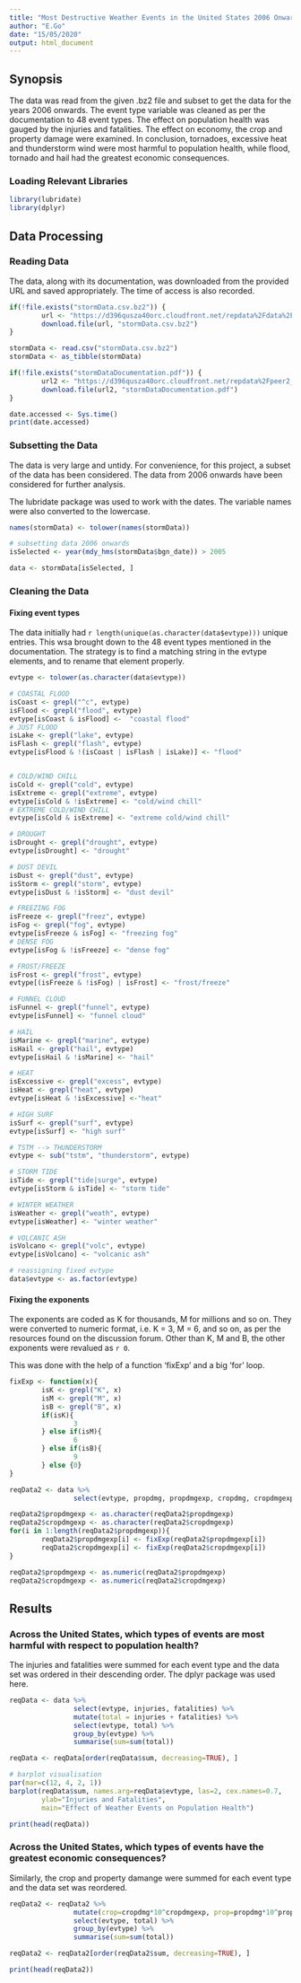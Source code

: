```yaml
---
title: "Most Destructive Weather Events in the United States 2006 Onwards"
author: "E.Go"
date: "15/05/2020"
output: html_document
---
```


## Synopsis
The data was read from the given .bz2 file and subset to get the data for the years 2006 onwards. The event type variable was cleaned as per the documentation to 48 event types. The effect on population health was gauged by the injuries and fatalities. The effect on economy, the crop and property damage were examined. In conclusion, tornadoes, excessive heat and thunderstorm wind were most harmful to population health, while flood, tornado and hail had the greatest economic consequences.

### Loading Relevant Libraries
```r
library(lubridate)
library(dplyr)
```

## Data Processing
### Reading Data
The data, along with its documentation, was downloaded from the provided URL and saved appropriately. The time of access is also recorded.

```r
if(!file.exists("stormData.csv.bz2")) {
        url <- "https://d396qusza40orc.cloudfront.net/repdata%2Fdata%2FStormData.csv.bz2"
        download.file(url, "stormData.csv.bz2")
}

stormData <- read.csv("stormData.csv.bz2")
stormData <- as_tibble(stormData)

if(!file.exists("stormDataDocumentation.pdf")) {
        url2 <- "https://d396qusza40orc.cloudfront.net/repdata%2Fpeer2_doc%2Fpd01016005curr.pdf"
        download.file(url2, "stormDataDocumentation.pdf")
}

date.accessed <- Sys.time()
print(date.accessed)
```

### Subsetting the Data
The data is very large and untidy. For convenience, for this project, a subset of the data has been considered. The data from 2006 onwards have been considered for further analysis.

The lubridate package was used to work with the dates. The variable names were also converted to the lowercase.

```r
names(stormData) <- tolower(names(stormData))

# subsetting data 2006 onwards
isSelected <- year(mdy_hms(stormData$bgn_date)) > 2005

data <- stormData[isSelected, ]
```

### Cleaning the Data
#### Fixing event types
The data initially had `r length(unique(as.character(data$evtype)))` unique entries. This wsa brought down to the 48 event types mentioned in the documentation. The strategy is to find a matching string in the evtype elements, and to rename that element properly.

```r
evtype <- tolower(as.character(data$evtype))

# COASTAL FLOOD
isCoast <- grepl("^c", evtype)
isFlood <- grepl("flood", evtype)
evtype[isCoast & isFlood] <-  "coastal flood"
# JUST FLOOD
isLake <- grepl("lake", evtype)
isFlash <- grepl("flash", evtype)
evtype[isFlood & !(isCoast | isFlash | isLake)] <- "flood"


# COLD/WIND CHILL
isCold <- grepl("cold", evtype)
isExtreme <- grepl("extreme", evtype)
evtype[isCold & !isExtreme] <- "cold/wind chill"
# EXTREME COLD/WIND CHILL
evtype[isCold & isExtreme] <- "extreme cold/wind chill"

# DROUGHT
isDrought <- grepl("drought", evtype)
evtype[isDrought] <- "drought"

# DUST DEVIL
isDust <- grepl("dust", evtype)
isStorm <- grepl("storm", evtype)
evtype[isDust & !isStorm] <- "dust devil"

# FREEZING FOG
isFreeze <- grepl("freez", evtype)
isFog <- grepl("fog", evtype)
evtype[isFreeze & isFog] <- "freezing fog"
# DENSE FOG
evtype[isFog & !isFreeze] <- "dense fog"

# FROST/FREEZE
isFrost <- grepl("frost", evtype)
evtype[(isFreeze & !isFog) | isFrost] <- "frost/freeze"

# FUNNEL CLOUD
isFunnel <- grepl("funnel", evtype)
evtype[isFunnel] <- "funnel cloud"

# HAIL
isMarine <- grepl("marine", evtype)
isHail <- grepl("hail", evtype)
evtype[isHail & !isMarine] <- "hail"

# HEAT
isExcessive <- grepl("excess", evtype)
isHeat <- grepl("heat", evtype)
evtype[isHeat & !isExcessive] <-"heat"

# HIGH SURF
isSurf <- grepl("surf", evtype)
evtype[isSurf] <- "high surf"

# TSTM --> THUNDERSTORM
evtype <- sub("tstm", "thunderstorm", evtype)

# STORM TIDE
isTide <- grepl("tide|surge", evtype)
evtype[isStorm & isTide] <- "storm tide"

# WINTER WEATHER
isWeather <- grepl("weath", evtype)
evtype[isWeather] <- "winter weather"

# VOLCANIC ASH
isVolcano <- grepl("volc", evtype)
evtype[isVolcano] <- "volcanic ash"

# reassigning fixed evtype
data$evtype <- as.factor(evtype)
```

#### Fixing the exponents
The exponents are coded as K for thousands, M for millions and so on. They were converted to numeric format, i.e. K = 3, M = 6, and so on, as per the resources found on the discussion forum. Other than K, M and B, the other exponents were revalued as `r 0`.

This was done with the help of a function 'fixExp' and a big 'for' loop.
```r
fixExp <- function(x){
        isK <- grepl("K", x)
        isM <- grepl("M", x)
        isB <- grepl("B", x)
        if(isK){
                3
        } else if(isM){
                6
        } else if(isB){
                9
        } else {0}
}

reqData2 <- data %>%
                select(evtype, propdmg, propdmgexp, cropdmg, cropdmgexp)

reqData2$propdmgexp <- as.character(reqData2$propdmgexp)
reqData2$cropdmgexp <- as.character(reqData2$cropdmgexp)
for(i in 1:length(reqData2$propdmgexp)){
        reqData2$propdmgexp[i] <- fixExp(reqData2$propdmgexp[i])
        reqData2$cropdmgexp[i] <- fixExp(reqData2$cropdmgexp[i])
}

reqData2$propdmgexp <- as.numeric(reqData2$propdmgexp)
reqData2$cropdmgexp <- as.numeric(reqData2$cropdmgexp)
```

## Results
### Across the United States, which types of events are most harmful with respect to population health?
The injuries and fatalities were summed for each event type and the data set was ordered in their descending order. The dplyr package was used here.

```r
reqData <- data %>%
                select(evtype, injuries, fatalities) %>%
                mutate(total = injuries + fatalities) %>%
                select(evtype, total) %>%
                group_by(evtype) %>%
                summarise(sum=sum(total))

reqData <- reqData[order(reqData$sum, decreasing=TRUE), ]

# barplot visualisation
par(mar=c(12, 4, 2, 1))
barplot(reqData$sum, names.arg=reqData$evtype, las=2, cex.names=0.7,
        ylab="Injuries and Fatalities",
        main="Effect of Weather Events on Population Health")

print(head(reqData))
```

### Across the United States, which types of events have the greatest economic consequences?
Similarly, the crop and property damange were summed for each event type and the data set was reordered.

```r
reqData2 <- reqData2 %>%
                mutate(crop=cropdmg*10^cropdmgexp, prop=propdmg*10^propdmgexp, total=crop + prop) %>%
                select(evtype, total) %>%
                group_by(evtype) %>%
                summarise(sum=sum(total))

reqData2 <- reqData2[order(reqData2$sum, decreasing=TRUE), ]

print(head(reqData2))
```